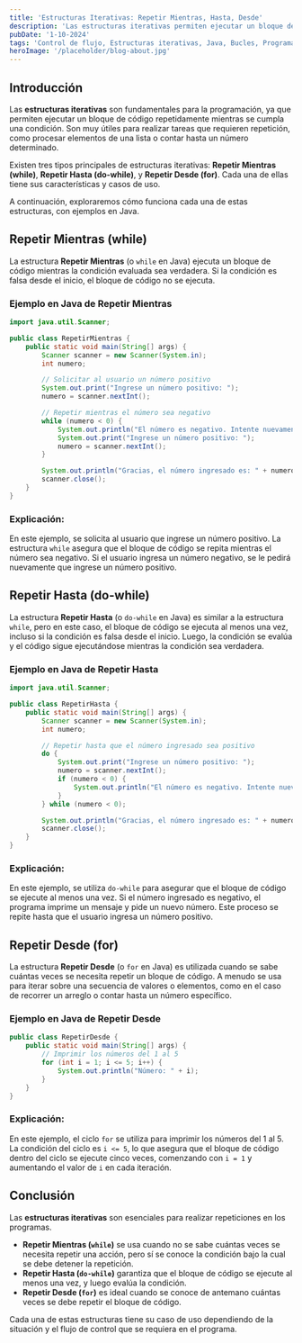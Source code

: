 ---
title: 'Estructuras Iterativas: Repetir Mientras, Hasta, Desde'
description: 'Las estructuras iterativas permiten ejecutar un bloque de código varias veces mientras se cumpla una condición.'
pubDate: '1-10-2024'
tags: 'Control de flujo, Estructuras iterativas, Java, Bucles, Programación'
heroImage: '/placeholder/blog-about.jpg'
---

## Introducción

Las **estructuras iterativas** son fundamentales para la programación, ya que permiten ejecutar un bloque de código repetidamente mientras se cumpla una condición. Son muy útiles para realizar tareas que requieren repetición, como procesar elementos de una lista o contar hasta un número determinado.

Existen tres tipos principales de estructuras iterativas: **Repetir Mientras (while)**, **Repetir Hasta (do-while)**, y **Repetir Desde (for)**. Cada una de ellas tiene sus características y casos de uso.

A continuación, exploraremos cómo funciona cada una de estas estructuras, con ejemplos en Java.

## Repetir Mientras (while)

La estructura **Repetir Mientras** (o `while` en Java) ejecuta un bloque de código mientras la condición evaluada sea verdadera. Si la condición es falsa desde el inicio, el bloque de código no se ejecuta.

### Ejemplo en Java de Repetir Mientras

```java
import java.util.Scanner;

public class RepetirMientras {
    public static void main(String[] args) {
        Scanner scanner = new Scanner(System.in);
        int numero;

        // Solicitar al usuario un número positivo
        System.out.print("Ingrese un número positivo: ");
        numero = scanner.nextInt();

        // Repetir mientras el número sea negativo
        while (numero < 0) {
            System.out.println("El número es negativo. Intente nuevamente.");
            System.out.print("Ingrese un número positivo: ");
            numero = scanner.nextInt();
        }

        System.out.println("Gracias, el número ingresado es: " + numero);
        scanner.close();
    }
}
```

### Explicación:

En este ejemplo, se solicita al usuario que ingrese un número positivo. La estructura `while` asegura que el bloque de código se repita mientras el número sea negativo. Si el usuario ingresa un número negativo, se le pedirá nuevamente que ingrese un número positivo.

## Repetir Hasta (do-while)

La estructura **Repetir Hasta** (o `do-while` en Java) es similar a la estructura `while`, pero en este caso, el bloque de código se ejecuta al menos una vez, incluso si la condición es falsa desde el inicio. Luego, la condición se evalúa y el código sigue ejecutándose mientras la condición sea verdadera.

### Ejemplo en Java de Repetir Hasta

```java
import java.util.Scanner;

public class RepetirHasta {
    public static void main(String[] args) {
        Scanner scanner = new Scanner(System.in);
        int numero;

        // Repetir hasta que el número ingresado sea positivo
        do {
            System.out.print("Ingrese un número positivo: ");
            numero = scanner.nextInt();
            if (numero < 0) {
                System.out.println("El número es negativo. Intente nuevamente.");
            }
        } while (numero < 0);

        System.out.println("Gracias, el número ingresado es: " + numero);
        scanner.close();
    }
}
```

### Explicación:

En este ejemplo, se utiliza `do-while` para asegurar que el bloque de código se ejecute al menos una vez. Si el número ingresado es negativo, el programa imprime un mensaje y pide un nuevo número. Este proceso se repite hasta que el usuario ingresa un número positivo.

## Repetir Desde (for)

La estructura **Repetir Desde** (o `for` en Java) es utilizada cuando se sabe cuántas veces se necesita repetir un bloque de código. A menudo se usa para iterar sobre una secuencia de valores o elementos, como en el caso de recorrer un arreglo o contar hasta un número específico.

### Ejemplo en Java de Repetir Desde

```java
public class RepetirDesde {
    public static void main(String[] args) {
        // Imprimir los números del 1 al 5
        for (int i = 1; i <= 5; i++) {
            System.out.println("Número: " + i);
        }
    }
}
```

### Explicación:

En este ejemplo, el ciclo `for` se utiliza para imprimir los números del 1 al 5. La condición del ciclo es `i <= 5`, lo que asegura que el bloque de código dentro del ciclo se ejecute cinco veces, comenzando con `i = 1` y aumentando el valor de `i` en cada iteración.

## Conclusión

Las **estructuras iterativas** son esenciales para realizar repeticiones en los programas. 

- **Repetir Mientras (`while`)** se usa cuando no se sabe cuántas veces se necesita repetir una acción, pero sí se conoce la condición bajo la cual se debe detener la repetición.
- **Repetir Hasta (`do-while`)** garantiza que el bloque de código se ejecute al menos una vez, y luego evalúa la condición.
- **Repetir Desde (`for`)** es ideal cuando se conoce de antemano cuántas veces se debe repetir el bloque de código.

Cada una de estas estructuras tiene su caso de uso dependiendo de la situación y el flujo de control que se requiera en el programa.
